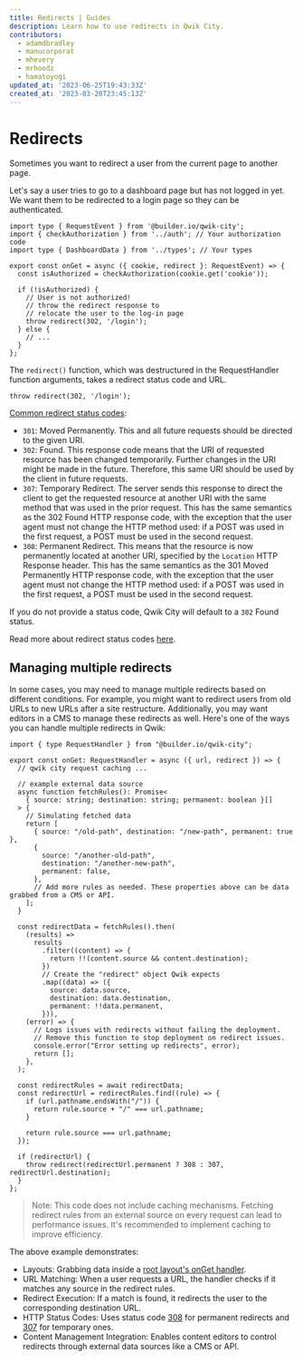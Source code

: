 ```yaml
---
title: Redirects | Guides
description: Learn how to use redirects in Qwik City.
contributors:
  - adamdbradley
  - manucorporat
  - mhevery
  - mrhoodz
  - hamatoyogi
updated_at: '2023-06-25T19:43:33Z'
created_at: '2023-03-20T23:45:13Z'
---
```


# Redirects

Sometimes you want to redirect a user from the current page to another page.

Let's say a user tries to go to a dashboard page but has not logged in yet. We want them to be redirected to a login page so they can be authenticated.

```tsx title="src/routes/dashboard.tsx"
import type { RequestEvent } from '@builder.io/qwik-city';
import { checkAuthorization } from '../auth'; // Your authorization code
import type { DashboardData } from '../types'; // Your types

export const onGet = async ({ cookie, redirect }: RequestEvent) => {
  const isAuthorized = checkAuthorization(cookie.get('cookie'));

  if (!isAuthorized) {
    // User is not authorized!
    // throw the redirect response to
    // relocate the user to the log-in page
    throw redirect(302, '/login');
  } else {
    // ...
  }
};
```

The `redirect()` function, which was destructured in the RequestHandler function arguments, takes a redirect status code and URL.

```tsx
throw redirect(302, '/login');
```

[Common redirect status codes](https://developer.mozilla.org/en-US/docs/Web/HTTP/Status#redirection_messages):

- `301`: Moved Permanently. This and all future requests should be directed to the given URI.
- `302`: Found. This response code means that the URI of requested resource has been changed temporarily. Further changes in the URI might be made in the future. Therefore, this same URI should be used by the client in future requests.
- `307`: Temporary Redirect. The server sends this response to direct the client to get the requested resource at another URI with the same method that was used in the prior request. This has the same semantics as the 302 Found HTTP response code, with the exception that the user agent must not change the HTTP method used: if a POST was used in the first request, a POST must be used in the second request.
- `308`: Permanent Redirect. This means that the resource is now permanently located at another URI, specified by the `Location` HTTP Response header. This has the same semantics as the 301 Moved Permanently HTTP response code, with the exception that the user agent must not change the HTTP method used: if a POST was used in the first request, a POST must be used in the second request.

If you do not provide a status code, Qwik City will default to a `302` Found status.

Read more about redirect status codes [here](https://developer.mozilla.org/en-US/docs/Web/HTTP/Status#redirection_messages).

## Managing multiple redirects

In some cases, you may need to manage multiple redirects based on different conditions. For example, you might want to redirect users from old URLs to new URLs after a site restructure. Additionally, you may want editors in a CMS to manage these redirects as well. Here's one of the ways you can handle multiple redirects in Qwik:

```tsx title="src/routes/layout.tsx"
import { type RequestHandler } from "@builder.io/qwik-city";

export const onGet: RequestHandler = async ({ url, redirect }) => {
  // qwik city request caching ...

  // example external data source
  async function fetchRules(): Promise<
    { source: string; destination: string; permanent: boolean }[]
  > {
    // Simulating fetched data
    return [
      { source: "/old-path", destination: "/new-path", permanent: true },
      {
        source: "/another-old-path",
        destination: "/another-new-path",
        permanent: false,
      },
      // Add more rules as needed. These properties above can be data grabbed from a CMS or API.
    ];
  }

  const redirectData = fetchRules().then(
    (results) =>
      results
        .filter((content) => {
          return !!(content.source && content.destination);
        })
        // Create the "redirect" object Qwik expects
        .map((data) => ({
          source: data.source,
          destination: data.destination,
          permanent: !!data.permanent,
        })),
    (error) => {
      // Logs issues with redirects without failing the deployment.
      // Remove this function to stop deployment on redirect issues.
      console.error("Error setting up redirects", error);
      return [];
    },
  );

  const redirectRules = await redirectData;
  const redirectUrl = redirectRules.find((rule) => {
    if (url.pathname.endsWith("/")) {
      return rule.source + "/" === url.pathname;
    }

    return rule.source === url.pathname;
  });

  if (redirectUrl) {
    throw redirect(redirectUrl.permanent ? 308 : 307, redirectUrl.destination);
  }
};
```

> Note: This code does not include caching mechanisms. Fetching redirect rules from an external source on every request can lead to performance issues. It's recommended to implement caching to improve efficiency.

The above example demonstrates:

- Layouts: Grabbing data inside a [root layout's onGet handler](https://qwik.dev/docs/routing/#middleware-layouts).
- URL Matching: When a user requests a URL, the handler checks if it matches any source in the redirect rules.
- Redirect Execution: If a match is found, it redirects the user to the corresponding destination URL.
- HTTP Status Codes: Uses status code [308](https://developer.mozilla.org/en-US/docs/Web/HTTP/Status/308) for permanent redirects and [307](https://developer.mozilla.org/en-US/docs/Web/HTTP/Status/307) for temporary ones.
- Content Management Integration: Enables content editors to control redirects through external data sources like a CMS or API.
